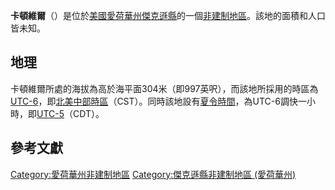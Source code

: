 {{noteTA
|G1=USState
|G2=地名
|G3=Unit
}}
{{Infobox settlement
|official_name            = 卡頓維爾
|native_name = Cottonville
|settlement_type          = [[非建制地區|非建制地區]]
|image_skyline            = 
|imagesize                = 
|image_map                = 
|mapsize                  = 
|pushpin_map              = USA Iowa
|pushpin_label            = 卡頓維爾
|pushpin_label_position   = top
|pushpin_map_caption      = 卡頓維爾在愛荷華州的位置
|subdivision_type         = [[世界政區索引|國家]]
|subdivision_type1        = [[美国州份|州份]]
|subdivision_type2        = [[愛荷華州行政区划|縣]]
|subdivision_name         = [[美国|美国]]
|subdivision_name1        = [[愛荷華州|愛荷華州]]
|subdivision_name2        = [[傑克遜縣_(愛荷華州)|傑克遜縣]]
|elevation_ft             = 997
|elevation_m              = 304
|area_total_km2           = 
|area_total_sq_mi         = 
|area_land_km2            = 
|area_land_sq_mi          = 
|area_water_km2           = 
|area_water_sq_mi         = 
|population_as_of         = 2010
|population_footnotes     = 
|population_total         = 
|population_metro         = 
|population_density_km2   = auto
|population_density_sq_mi = auto
|timezone                 = [[北美中部时区|北美中部时区]]
|utc_offset               = -6
|coordinates              = {{coord|42|14|13|N|90|36|07|W|display=inline,title}}
| coor_pinpoint           = 
| coordinates_footnotes   = 
|timezone_DST             = CDT
|utc_offset_DST           = -5
|postal_code_type         = [[美國郵區編號|郵區編號]]
|postal_code              = 
|area_code                = {{link-en|电话区号563|Area code 563|563}}
|blank_name = [[地名信息系统|GNIS ID]]
|blank_info = 455657<ref name="GNIS">{{cite gnis|455657|Cottonville}}</ref>
}}
'''卡頓維爾'''（{{lang-en|Cottonville}}）是位於[[美國|美國]][[愛荷華州|愛荷華州]][[傑克遜縣_(愛荷華州)|傑克遜縣]]的一個[[非建制地區|非建制地區]]。該地的面積和人口皆未知。

== 地理 ==
卡頓維爾所處的海拔為高於海平面304米（即997英呎），而該地所採用的時區為[[UTC-6|UTC-6]]，即[[北美中部時區|北美中部時區]]（CST）。同時該地設有[[夏令時間|夏令時間]]，為UTC-6調快一小時，即[[UTC-5|UTC-5]]（CDT）。

== 參考文獻 ==
{{reflist}}

{{傑克遜縣 (愛荷華州)}}

{{DEFAULTSORT:Cottonville}}
[[Category:愛荷華州非建制地區|Category:愛荷華州非建制地區]]
[[Category:傑克遜縣非建制地區_(愛荷華州)|Category:傑克遜縣非建制地區 (愛荷華州)]]

{{Iowa-geo-stub}}